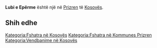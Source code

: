 {{Fshat në 
 | Emri                = Lubi e Epërme
 | EmriAlt                = 
 | NAME_SHORT_FORM=      
 | NAME_GENERIC=      
 | NAME_SORT_NAME_RO=      LUBIEEPERME
 | FULL_NAME_RO = Lubi e Epërme
 | FULL_NAME_ND_RO=Lubi e Eperme
 | SORT_NAME_RG=LUBIEEPERME
 | FULL_NAME_RG=Lubi e Epërme
 | FULL_NAME_ND_RG=Lubi e Eperme
 | SRP_NAME_SHORT_FORM=      
 | SRP_NAME_GENERIC=      
 | SRP_NAME_SORT_NAME_RO=      
 | SRP_FULL_NAME_RO = 
 | SRP_FULL_NAME_ND_RO=
 | SRP_SORT_NAME_RG=
 | SRP_FULL_NAME_RG=
 | SRP_FULL_NAME_ND_RG=
 | Emri (Rasa dhanore) = 
 | Figura              = 
 | Shteti              = Kosovo
 | Komuna              = Prizren
 | Kodi postar         = 
 | Sipërfaqja          = 

 | Popullsia           = 

 | Regj. i popullsisë  = 
 | Dend. e popullsisë  = 
 | Faqja zyrtare       = 
 <!--- Koordinatat ----> 
 | Gjerësia            = 42.146111
 | Gjatësia            = 20.861389
 | Lartësia            = 
}}
'''Lubi e Epërme''' është një [[]] në [[Prizren]] të [[Kosovës]].

<!-- == Gjeografia == -->
<!-- == Historia == -->
<!-- == Demografia == -->
== Shih edhe ==
{{Komuna Prizren}}
{{Kosovo-Administrata-Cung}}

[[Kategoria:Fshatra në Kosovës]]
[[Kategoria:Fshatra në Kommunes Prizren]]
[[Kategoria:Vendbanime në Kosovës]]